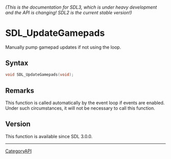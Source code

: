 ====== (This is the documentation for SDL3, which is under heavy development and the API is changing! SDL2 is the current stable version!) ======
= SDL_UpdateGamepads =

Manually pump gamepad updates if not using the loop.

== Syntax ==

<syntaxhighlight lang='c'>
void SDL_UpdateGamepads(void);
</syntaxhighlight>

== Remarks ==

This function is called automatically by the event loop if events are
enabled. Under such circumstances, it will not be necessary to call this
function.

== Version ==

This function is available since SDL 3.0.0.

----
[[CategoryAPI]]


